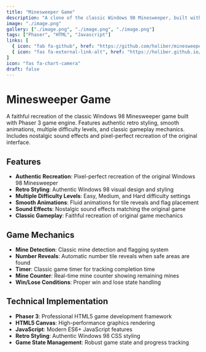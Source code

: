 ```yaml
---
title: "Minesweeper Game"
description: "A clone of the classic Windows 98 Minesweeper, built with Phaser 3 and styled with a retro Win98 look."
image: "./image.png"
gallery: ["./image.png", "./image.png", "./image.png"]
tags: ["Phaser", "HTML", "Javascript"]
links: [
  { icon: "fab fa-github", href: "https://github.com/holiber/minesweeper-phaser" },
  { icon: "fas fa-external-link-alt", href: "https://holiber.github.io/minesweeper-phaser/" }
]
icon: "fas fa-chart-camera"
draft: false
---
```


# Minesweeper Game

A faithful recreation of the classic Windows 98 Minesweeper game built with Phaser 3 game engine. Features authentic retro styling, smooth animations, multiple difficulty levels, and classic gameplay mechanics. Includes nostalgic sound effects and pixel-perfect recreation of the original interface.

## Features

- **Authentic Recreation**: Pixel-perfect recreation of the original Windows 98 Minesweeper
- **Retro Styling**: Authentic Windows 98 visual design and styling
- **Multiple Difficulty Levels**: Easy, Medium, and Hard difficulty settings
- **Smooth Animations**: Fluid animations for tile reveals and flag placement
- **Sound Effects**: Nostalgic sound effects matching the original game
- **Classic Gameplay**: Faithful recreation of original game mechanics

## Game Mechanics

- **Mine Detection**: Classic mine detection and flagging system
- **Number Reveals**: Automatic number tile reveals when safe areas are found
- **Timer**: Classic game timer for tracking completion time
- **Mine Counter**: Real-time mine counter showing remaining mines
- **Win/Lose Conditions**: Proper win and lose state handling

## Technical Implementation

- **Phaser 3**: Professional HTML5 game development framework
- **HTML5 Canvas**: High-performance graphics rendering
- **JavaScript**: Modern ES6+ JavaScript features
- **Retro Styling**: Authentic Windows 98 CSS styling
- **Game State Management**: Robust game state and progress tracking
